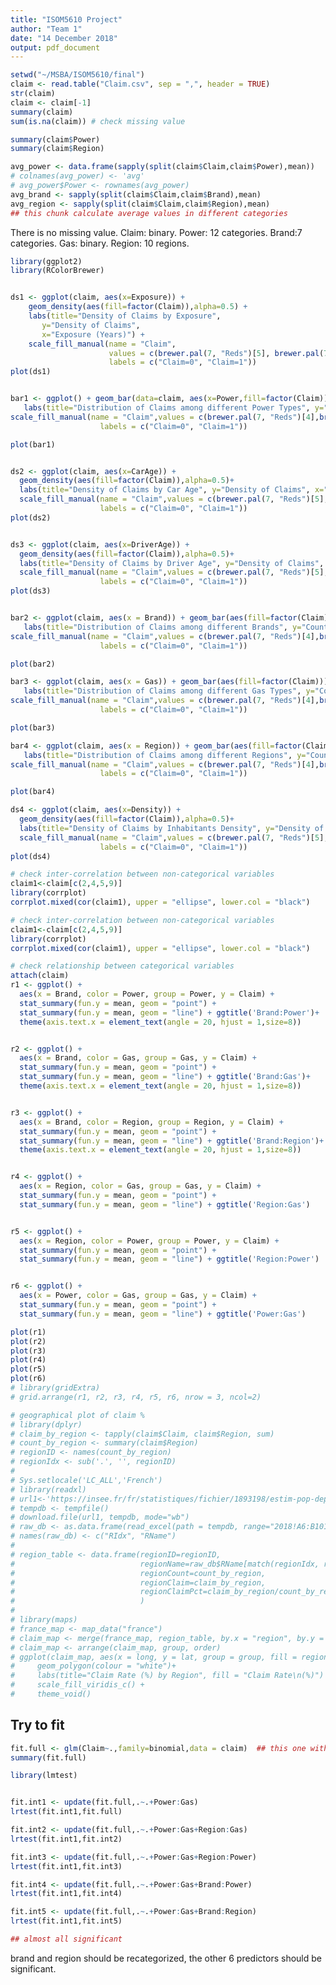 ```yaml
---
title: "ISOM5610 Project"
author: "Team 1"
date: "14 December 2018"
output: pdf_document
---
```


```r
setwd("~/MSBA/ISOM5610/final")
claim <- read.table("Claim.csv", sep = ",", header = TRUE)
str(claim)
claim <- claim[-1]
summary(claim)
sum(is.na(claim)) # check missing value

summary(claim$Power)
summary(claim$Region)
```

```r
avg_power <- data.frame(sapply(split(claim$Claim,claim$Power),mean))
# colnames(avg_power) <- 'avg'
# avg_power$Power <- rownames(avg_power)
avg_brand <- sapply(split(claim$Claim,claim$Brand),mean)
avg_region <- sapply(split(claim$Claim,claim$Region),mean)
## this chunk calculate average values in different categories
```

There is no missing value. Claim: binary. Power: 12 categories. Brand:7 categories. Gas: binary. Region: 10 regions.

```r
library(ggplot2)
library(RColorBrewer)


ds1 <- ggplot(claim, aes(x=Exposure)) + 
    geom_density(aes(fill=factor(Claim)),alpha=0.5) +
    labs(title="Density of Claims by Exposure", 
       y="Density of Claims", 
       x="Exposure (Years)") + 
    scale_fill_manual(name = "Claim",
                      values = c(brewer.pal(7, "Reds")[5], brewer.pal(7, "Blues")[5]),
                      labels = c("Claim=0", "Claim=1"))
plot(ds1)


bar1 <- ggplot() + geom_bar(data=claim, aes(x=Power,fill=factor(Claim)))+
   labs(title="Distribution of Claims among different Power Types", y="Count by Power of Car", x="Power of car")+
scale_fill_manual(name = "Claim",values = c(brewer.pal(7, "Reds")[4],brewer.pal(7, "Blues")[5]),
                    labels = c("Claim=0", "Claim=1"))

plot(bar1)


ds2 <- ggplot(claim, aes(x=CarAge)) + 
  geom_density(aes(fill=factor(Claim)),alpha=0.5)+
  labs(title="Density of Claims by Car Age", y="Density of Claims", x="Car Age")+
  scale_fill_manual(name = "Claim",values = c(brewer.pal(7, "Reds")[5],brewer.pal(7, "Blues")[5]),
                    labels = c("Claim=0", "Claim=1"))
plot(ds2)


ds3 <- ggplot(claim, aes(x=DriverAge)) + 
  geom_density(aes(fill=factor(Claim)),alpha=0.5)+
  labs(title="Density of Claims by Driver Age", y="Density of Claims", x="Driver Age")+
  scale_fill_manual(name = "Claim",values = c(brewer.pal(7, "Reds")[5],brewer.pal(7, "Blues")[5]),
                    labels = c("Claim=0", "Claim=1"))
plot(ds3)


bar2 <- ggplot(claim, aes(x = Brand)) + geom_bar(aes(fill=factor(Claim)))+
   labs(title="Distribution of Claims among different Brands", y="Count by Brands", x="Brand")+
scale_fill_manual(name = "Claim",values = c(brewer.pal(7, "Reds")[4],brewer.pal(7, "Blues")[5]),
                    labels = c("Claim=0", "Claim=1"))

plot(bar2)

bar3 <- ggplot(claim, aes(x = Gas)) + geom_bar(aes(fill=factor(Claim)))+
   labs(title="Distribution of Claims among different Gas Types", y="Count by Gas Types", x="Gas Type")+
scale_fill_manual(name = "Claim",values = c(brewer.pal(7, "Reds")[4],brewer.pal(7, "Blues")[5]),
                    labels = c("Claim=0", "Claim=1"))

plot(bar3)

bar4 <- ggplot(claim, aes(x = Region)) + geom_bar(aes(fill=factor(Claim)))+
   labs(title="Distribution of Claims among different Regions", y="Count by Regions", x="Region")+
scale_fill_manual(name = "Claim",values = c(brewer.pal(7, "Reds")[4],brewer.pal(7, "Blues")[5]),
                    labels = c("Claim=0", "Claim=1"))

plot(bar4)

ds4 <- ggplot(claim, aes(x=Density)) + 
  geom_density(aes(fill=factor(Claim)),alpha=0.5)+
  labs(title="Density of Claims by Inhabitants Density", y="Density of Claims", x="Inhabitants Density (number of inhabitants per square km)")+
  scale_fill_manual(name = "Claim",values = c(brewer.pal(7, "Reds")[5],brewer.pal(7, "Blues")[5]),
                    labels = c("Claim=0", "Claim=1"))
plot(ds4)

# check inter-correlation between non-categorical variables
claim1<-claim[c(2,4,5,9)]
library(corrplot)
corrplot.mixed(cor(claim1), upper = "ellipse", lower.col = "black")
```


```r
# check inter-correlation between non-categorical variables
claim1<-claim[c(2,4,5,9)]
library(corrplot)
corrplot.mixed(cor(claim1), upper = "ellipse", lower.col = "black")

# check relationship between categorical variables
attach(claim)
r1 <- ggplot() +
  aes(x = Brand, color = Power, group = Power, y = Claim) +
  stat_summary(fun.y = mean, geom = "point") +
  stat_summary(fun.y = mean, geom = "line") + ggtitle('Brand:Power')+
  theme(axis.text.x = element_text(angle = 20, hjust = 1,size=8))


r2 <- ggplot() +
  aes(x = Brand, color = Gas, group = Gas, y = Claim) +
  stat_summary(fun.y = mean, geom = "point") +
  stat_summary(fun.y = mean, geom = "line") + ggtitle('Brand:Gas')+
  theme(axis.text.x = element_text(angle = 20, hjust = 1,size=8))


r3 <- ggplot() +
  aes(x = Brand, color = Region, group = Region, y = Claim) +
  stat_summary(fun.y = mean, geom = "point") +
  stat_summary(fun.y = mean, geom = "line") + ggtitle('Brand:Region')+
  theme(axis.text.x = element_text(angle = 20, hjust = 1,size=8))


r4 <- ggplot() +
  aes(x = Region, color = Gas, group = Gas, y = Claim) +
  stat_summary(fun.y = mean, geom = "point") +
  stat_summary(fun.y = mean, geom = "line") + ggtitle('Region:Gas')


r5 <- ggplot() +
  aes(x = Region, color = Power, group = Power, y = Claim) +
  stat_summary(fun.y = mean, geom = "point") +
  stat_summary(fun.y = mean, geom = "line") + ggtitle('Region:Power')


r6 <- ggplot() +
  aes(x = Power, color = Gas, group = Gas, y = Claim) +
  stat_summary(fun.y = mean, geom = "point") +
  stat_summary(fun.y = mean, geom = "line") + ggtitle('Power:Gas')

plot(r1)
plot(r2)
plot(r3)
plot(r4)
plot(r5)
plot(r6)
# library(gridExtra)
# grid.arrange(r1, r2, r3, r4, r5, r6, nrow = 3, ncol=2)
```

```r
# geographical plot of claim %
# library(dplyr)
# claim_by_region <- tapply(claim$Claim, claim$Region, sum)
# count_by_region <- summary(claim$Region)
# regionID <- names(count_by_region)
# regionIdx <- sub('.', '', regionID)
# 
# Sys.setlocale('LC_ALL','French')
# library(readxl)
# url1<-'https://insee.fr/fr/statistiques/fichier/1893198/estim-pop-dep-sexe-gca-1975-2018.xls '
# tempdb <- tempfile()
# download.file(url1, tempdb, mode="wb")
# raw_db <- as.data.frame(read_excel(path = tempdb, range="2018!A6:B101", col_names=FALSE))
# names(raw_db) <- c("RIdx", "RName")
# 
# region_table <- data.frame(regionID=regionID,
#                            regionName=raw_db$RName[match(regionIdx, raw_db$RIdx)],
#                            regionCount=count_by_region,
#                            regionClaim=claim_by_region,
#                            regionClaimPct=claim_by_region/count_by_region*100
#                            )
# 
# library(maps)
# france_map <- map_data("france")
# claim_map <- merge(france_map, region_table, by.x = "region", by.y = "regionName", all.x = TRUE)
# claim_map <- arrange(claim_map, group, order)
# ggplot(claim_map, aes(x = long, y = lat, group = group, fill = regionClaimPct)) + 
#     geom_polygon(colour = "white")+
#     labs(title="Claim Rate (%) by Region", fill = "Claim Rate\n(%)") +
#     scale_fill_viridis_c() +
#     theme_void()
```



## Try to fit

```r
fit.full <- glm(Claim~.,family=binomial,data = claim)  ## this one with default link func
summary(fit.full)
```

```r
library(lmtest)


fit.int1 <- update(fit.full,.~.+Power:Gas)
lrtest(fit.int1,fit.full)

fit.int2 <- update(fit.full,.~.+Power:Gas+Region:Gas)
lrtest(fit.int1,fit.int2)

fit.int3 <- update(fit.full,.~.+Power:Gas+Region:Power)
lrtest(fit.int1,fit.int3)

fit.int4 <- update(fit.full,.~.+Power:Gas+Brand:Power)
lrtest(fit.int1,fit.int4)

fit.int5 <- update(fit.full,.~.+Power:Gas+Brand:Region)
lrtest(fit.int1,fit.int5)

## almost all significant
```
brand and region should be recategorized, the other 6 predictors should be significant.

```r



```

```r


```